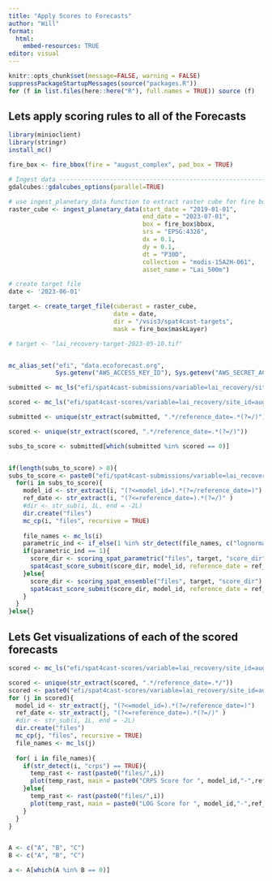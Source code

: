 ```yaml
---
title: "Apply Scores to Forecasts"
author: "Will"
format:
  html:
    embed-resources: TRUE
editor: visual
---
```


```r
knitr::opts_chunk$set(message=FALSE, warning = FALSE)
suppressPackageStartupMessages(source("packages.R"))
for (f in list.files(here::here("R"), full.names = TRUE)) source (f)
```

## Lets apply scoring rules to all of the Forecasts

```r
library(minioclient)
library(stringr)
install_mc()

fire_box <- fire_bbox(fire = "august_complex", pad_box = TRUE)

# Ingest data ------------------------------------------------------------
gdalcubes::gdalcubes_options(parallel=TRUE)

# use ingest_planetary_data function to extract raster cube for fire bounding box between Jan 1 2002 and July 1 2023.
raster_cube <- ingest_planetary_data(start_date = "2019-01-01", 
                                     end_date = "2023-07-01", 
                                     box = fire_box$bbox,
                                     srs = "EPSG:4326",
                                     dx = 0.1, 
                                     dy = 0.1, 
                                     dt = "P30D",
                                     collection = "modis-15A2H-061",
                                     asset_name = "Lai_500m")

# create target file
date <- '2023-06-01'

target <- create_target_file(cuberast = raster_cube,
                             date = date,
                             dir = "/vsis3/spat4cast-targets",
                             mask = fire_box$maskLayer)

# target <- "lai_recovery-target-2023-05-10.tif"


mc_alias_set("efi", "data.ecoforecast.org",
             Sys.getenv("AWS_ACCESS_KEY_ID"), Sys.getenv("AWS_SECRET_ACCESS_KEY"))

submitted <- mc_ls("efi/spat4cast-submissions/variable=lai_recovery/site_id=august_complex/", recursive = TRUE)

scored <- mc_ls("efi/spat4cast-scores/variable=lai_recovery/site_id=august_complex/", recursive = TRUE)

submitted <- unique(str_extract(submitted, ".*/reference_date=.*(?=/)"))

scored <- unique(str_extract(scored, ".*/reference_date=.*(?=/)"))

subs_to_score <- submitted[which(submitted %in% scored == 0)]


if(length(subs_to_score) > 0){
subs_to_score <- paste0("efi/spat4cast-submissions/variable=lai_recovery/site_id=august_complex/",subs_to_score,"/")
  for(i in subs_to_score){
    model_id <- str_extract(i, "(?<=model_id=).*(?=/reference_date=)")
    ref_date <- str_extract(i, "(?<=reference_date=).*(?=/)" )
    #dir <- str_sub(i, 1L, end = -2L)
    dir.create("files")
    mc_cp(i, "files", recursive = TRUE)
  
    file_names <- mc_ls(i)
    parametric_ind <- if_else(1 %in% str_detect(file_names, c("lognormal|normal|bernoulli|beta|uniform|gamma|logistic|exponential|poisson")) == TRUE, 1, 0)
    if(parametric_ind == 1){
      score_dir <- scoring_spat_parametric("files", target, "score_dir")
      spat4cast_score_submit(score_dir, model_id, reference_date = ref_date)
    }else{
      score_dir <- scoring_spat_ensemble("files", target, "score_dir")
      spat4cast_score_submit(score_dir, model_id, reference_date = ref_date)
    }
  }
}else{}

```

## Lets Get visualizations of each of the scored forecasts

```r
scored <- mc_ls("efi/spat4cast-scores/variable=lai_recovery/site_id=august_complex/", recursive = TRUE)

scored <- unique(str_extract(scored, ".*/reference_date=.*/"))
scored <- paste0("efi/spat4cast-scores/variable=lai_recovery/site_id=august_complex/", scored)
for (j in scored){
  model_id <- str_extract(j, "(?<=model_id=).*(?=/reference_date=)")
  ref_date <- str_extract(j, "(?<=reference_date=).*(?=/)" )
  #dir <- str_sub(i, 1L, end = -2L)
  dir.create("files")
  mc_cp(j, "files", recursive = TRUE)
  file_names <- mc_ls(j)
   
  for( i in file_names){
    if(str_detect(i, "crps") == TRUE){
      temp_rast <- rast(paste0("files/",i))
      plot(temp_rast, main = paste0("CRPS Score for ", model_id,"-",ref_date))
    }else{
      temp_rast <- rast(paste0("files/",i))
      plot(temp_rast, main = paste0("LOG Score for ", model_id,"-",ref_date))
    }
  }
}


A <- c("A", "B", "C")
B <- c("A", "B", "C")

a <- A[which(A %in% B == 0)]



```
